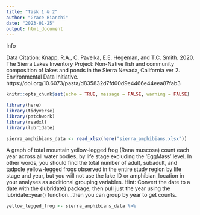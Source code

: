 ```yaml
---
title: "Task 1 & 2"
author: "Grace Bianchi"
date: "2023-01-25"
output: html_document
---
```


Info

Data Citation:  Knapp, R.A., C. Pavelka, E.E. Hegeman, and T.C. Smith. 2020. The Sierra Lakes Inventory Project: Non-Native fish and community composition of lakes and ponds in the Sierra Nevada, California ver 2. Environmental Data Initiative. https://doi.org/10.6073/pasta/d835832d7fd00d9e4466e44eea87fab3

```r
knitr::opts_chunk$set(echo = TRUE, message = FALSE, warning = FALSE)

library(here)
library(tidyverse)
library(patchwork)
library(readxl)
library(lubridate)

```

```r
sierra_amphibians_data <- read_xlsx(here("sierra_amphibians.xlsx"))
```

A graph of total mountain yellow-legged frog (Rana muscosa) count each year across all water bodies, by life stage excluding the ‘EggMass’ level. In other words, you should find the total number of adult, subadult, and tadpole yellow-legged frogs observed in the entire study region by life stage and year, but you will not use the lake ID or amphibian_location in your analyses as additional grouping variables. Hint: Convert the date to a date with the {lubridate} package, then pull just the year using the lubridate::year() function...then you can group by year to get counts. 

```r
yellow_legged_frog <- sierra_amphibians_data %>% 
  
```

